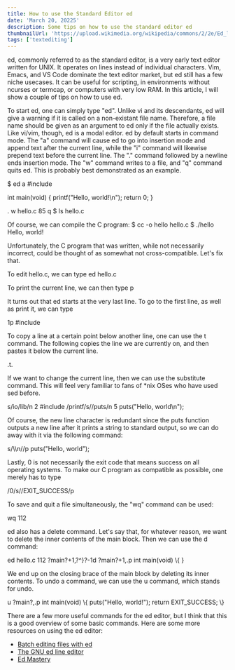 ```yaml
---
title: How to use the Standard Editor ed
date: 'March 20, 20225'
description: Some tips on how to use the standard editor ed
thumbnailUrl: 'https://upload.wikimedia.org/wikipedia/commons/2/2e/Ed_lines.jpg'
tags: ['textediting']
---
```


ed, commonly referred to as the standard editor, is a very early text
editor written for UNIX. It operates on lines instead of individual
characters. Vim, Emacs, and VS Code dominate the text editor market,
but ed still has a few niche usecases. It can be useful for scripting,
in environments without ncurses or termcap, or computers with very low
RAM. In this article, I will show a couple of tips on how to use ed.

To start ed, one can simply type "ed". Unlike vi and its descendants,
ed will give a warning if it is called on a non-existant file
name. Therefore, a file name should be given as an argument to ed only
if the file actually exists. Like vi/vim, though, ed is a modal
editor. ed by default starts in command mode. The "a" command will
cause ed to go into insertion mode and append text after the current
line, while the "i" command will likewise prepend text before the
current line. The "." command followed by a newline ends insertion
mode. The "w" command writes to a file, and "q" command quits ed. This
is probably best demonstrated as an example.

<SyntaxHighlighter language="plaintext">
$ ed
a
#include <stdio.h>

int main(void) \{
    printf("Hello, world!\n");
    return 0;
\}

.
w hello.c
85
q
$ ls
hello.c
</SyntaxHighlighter>

Of course, we can compile the C program:
<SyntaxHighlighter language="plaintext">
$ cc -o hello hello.c
$ ./hello
Hello, world!
</SyntaxHighlighter>

Unfortunately, the C program that was written, while not necessarily
incorrect, could be thought of as somewhat not cross-compatible. Let's
fix that.

To edit hello.c, we can type
<SyntaxHighlighter language="plaintext">
ed hello.c
</SyntaxHighlighter>

To print the current line, we can then type
<SyntaxHighlighter language="plaintext">
p

</SyntaxHighlighter>

It turns out that ed starts at the very last line. To go to the first
line, as well as print it, we can type

<SyntaxHighlighter language="plaintext">
1p
#include <stdio.h>
</SyntaxHighlighter>

To copy a line at a certain point below another line, one can use
the t command. The following copies the line we are
currently on, and then pastes it below the current line.

<SyntaxHighlighter language="plaintext">
.t.
</SyntaxHighlighter>

If we want to change the current line, then we can use the substitute
command. This will feel very familiar to fans of *nix OSes who have
used sed before.

<SyntaxHighlighter language="plaintext">
s/io/lib/n
2       #include <stdlib.h>
</SyntaxHighlighter>

<SyntaxHighlighter language="plaintext">
/printf/s//puts/n
5       puts("Hello, world\n");
</SyntaxHighlighter>

Of course, the new line character is redundant since the puts function
outputs a new line after it prints a string to standard output, so we
can do away with it via the following command:

<SyntaxHighlighter language="plaintext">
s/\\n//p
    puts("Hello, world");
</SyntaxHighlighter>

Lastly, 0 is not necessarily the exit code that means success on all
operating systems. To make our C program as compatible as possible,
one merely has to type

<SyntaxHighlighter language="plaintext">
/0/s//EXIT_SUCCESS/p
</SyntaxHighlighter>

To save and quit a file simultaneously, the "wq" command can be used:

<SyntaxHighlighter language="plaintext">
wq
112
</SyntaxHighlighter>

ed also has a delete command. Let's say that, for whatever reason, we
want to delete the inner contents of the main block. Then we can use
the d command:

<SyntaxHighlighter language="plaintext">
ed hello.c
112
?main?+1,?^}?-1d
?main?+1,.p
int main(void) \{
}
</SyntaxHighlighter>

We end up on the closing brace of the main block by deleting its inner
contents. To undo a command, we can use the u command, which stands
for undo.

<SyntaxHighlighter language="plaintext">
u
?main?,.p
int main(void) \{
    puts("Hello, world!");
    return EXIT_SUCCESS;
\}

</SyntaxHighlighter>

There are a few more useful commands for the ed editor, but I think
that this is a good overview of some basic commands. Here are some
more resources on using the ed editor:

 - [Batch editing files with ed](https://jvns.ca/blog/2018/05/11/batch-editing-files-with-ed/)
 - [The GNU ed line editor](https://www.gnu.org/software/ed/manual/ed_manual.html)
 - [Ed Mastery](https://www.tiltedwindmillpress.com/product/ed/)
